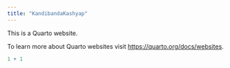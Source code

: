 ---
title: "KandibandaKashyap"
---

This is a Quarto website.

To learn more about Quarto websites visit <https://quarto.org/docs/websites>.

```{r}
1 + 1
```
